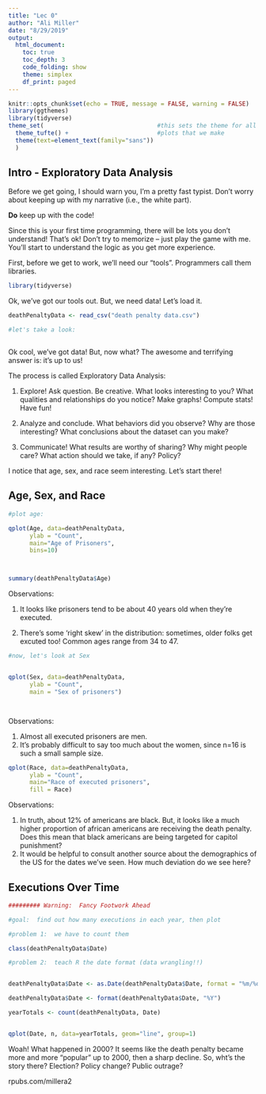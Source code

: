 ```yaml
---
title: "Lec 0"
author: "Ali Miller"
date: "8/29/2019"
output: 
  html_document:
    toc: true
    toc_depth: 3
    code_folding: show
    theme: simplex
    df_print: paged
---
```


```r
knitr::opts_chunk$set(echo = TRUE, message = FALSE, warning = FALSE)
library(ggthemes)
library(tidyverse)
theme_set(                                #this sets the theme for all    #
  theme_tufte() +                         #plots that we make             #
  theme(text=element_text(family="sans"))                                 #
  )        
```

## Intro - Exploratory Data Analysis

Before we get going, I should warn you, I'm a pretty fast typist.  Don't worry about keeping up with my narrative (i.e., the white part).

**Do** keep up with the code! 

Since this is your first time programming, there will be lots you don't understand!  That's ok!  Don't try to memorize -- just play the game with me.  You'll start to understand the logic as you get more experience.

First, before we get to work, we'll need our "tools".  Programmers call them libraries.

```r
library(tidyverse)
```



Ok, we've got our tools out.  But, we need data!  Let's load it.


```r

deathPenaltyData <- read_csv("death penalty data.csv")

#let's take a look:



```




Ok cool, we've got data!  But, now what?  The awesome and terrifying answer is:  it's up to us!  

The process is called Exploratory Data Analysis:

1) Explore!  Ask question.  Be creative.  What looks interesting to you?  What qualities and relationships do you notice?  Make graphs!  Compute stats!  Have fun!

2)  Analyze and conclude.  What behaviors did you observe?  Why are those interesting?  What conclusions about the dataset can you make? 

3)  Communicate!  What results are worthy of sharing?  Why might people care?  What action should we take, if any?  Policy?  

I notice that age, sex, and race seem interesting.  Let's start there!

## Age, Sex, and Race

```r


#plot age:

qplot(Age, data=deathPenaltyData, 
      ylab = "Count", 
      main="Age of Prisoners", 
      bins=10)



summary(deathPenaltyData$Age)


```


Observations:  

1) It looks like prisoners tend to be about 40 years old when they're executed.

2) There's some 'right skew' in the distribution:  sometimes, older folks get excuted too!  Common ages range from 34 to 47.

```r

#now, let's look at Sex


qplot(Sex, data=deathPenaltyData,
      ylab = "Count",
      main = "Sex of prisoners")




```

Observations:

1)  Almost all executed prisoners are men.
2) It's probably difficult to say too much about the women, since n=16 is such a small sample size.



```r

qplot(Race, data=deathPenaltyData,
      ylab = "Count",
      main="Race of executed prisoners",
      fill = Race)

```

Observations:

1)  In truth, about 12% of americans are black.  But, it looks like a much higher proportion of african americans are receiving the death penalty.  Does this mean that black americans are being targeted for capitol punishment?
2)  It would be helpful to consult another source about the demographics of the US for the dates we've seen.  How much deviation do we see here?


## Executions Over Time

```r
######### Warning:  Fancy Footwork Ahead

#goal:  find out how many executions in each year, then plot

#problem 1:  we have to count them

class(deathPenaltyData$Date)

#problem 2:  teach R the date format (data wrangling!!)


deathPenaltyData$Date <- as.Date(deathPenaltyData$Date, format = "%m/%d/%Y")

deathPenaltyData$Date <- format(deathPenaltyData$Date, "%Y")

yearTotals <- count(deathPenaltyData, Date)


qplot(Date, n, data=yearTotals, geom="line", group=1)

```


Woah!  What happened in 2000?  It seems like the death penalty became more and more "popular" up to 2000, then a sharp decline.  So, wht's the story there?  Election?  Policy change?  Public outrage?


rpubs.com/millera2


